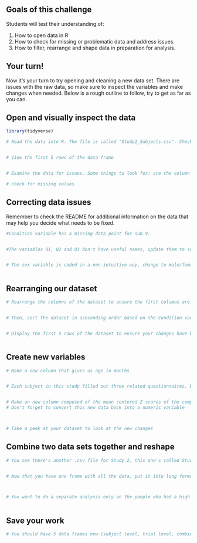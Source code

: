 ## Goals of this challenge

Students will test their understanding of:

1. How to open data in R
2. How to check for missing or problematic data and address issues.
3. How to filter, rearrange and shape data in preparation for analysis.

## Your turn!

Now it's your turn to try opening and cleaning a new data set. There are issues with the raw data, so make sure to inspect the variables and make changes when needed. Below is a rough outline to follow, try to get as far as you can.


## Open and visually inspect the data

```r

library(tidyverse)

# Read the data into R. The file is called "Study2_Subjects.csv". Check out the separate "README_Study2.txt" file for information on the study and variables.


# View the first 5 rows of the data frame


# Examine the data for issues. Some things to look for: are the column names logical? Are there missing values? Do the variable types make sense? (ie does everything that's a factor make sense as a factor, and does everything that's numeric make sense as numeric?) Are there values that don't make sense? Fix any issues you find.

# check for missing values

```

## Correcting data issues

Remember to check the README for additional information on the data that may help you decide what needs to be fixed.

```r

#Condition variable has a missing data point for sub 9. 


#The variables Q1, Q2 and Q3 don't have useful names, update them to something useful


# The sex variable is coded in a non-intuitive way, change to male/female and make it a factor



```

## Rearranging our dataset

```r
# Rearrange the columns of the dataset to ensure the first columns are: ID, Condition, Age, Sex


# Then, sort the dataset in asecending order based on the Condition variable


# Display the first 5 rows of the dataset to ensure your changes have been applied



```


## Create new variables

```r

# Make a new column that gives us age in months


# Each subject in this study filled out three related questionnaires, but these scores can be combined into a composite score by taking the mean. Create a new variable for this score.


# Make an new column composed of the mean centered Z scores of the composite score column we just created
# Don't forget to convert this new data back into a numeric variable



# Take a peek at your dataset to look at the new changes


```

## Combine two data sets together and reshape

```r

# You see there's another .csv file for Study 2, this one's called Study2_Trials.csv. Open it and take a look. This frame has the same 10 subjects, but now it has reaction time data from a task with 30 trials. Create a new data frame that combines this with your subject level information. 


# Now that you have one frame with all the data, put it into long format. Each subject should have one row for each trial.



# You want to do a separate analysis only on the people who had a high score on the anxiety questionnaire. Create a new data frame (in long format) with just the individuals who got 25 or higher. 



```

## Save your work

```r
# You should have 5 data frames now (subject level, trial level, combined, long format and the subset). Save them as a new .rda file for future use


```




